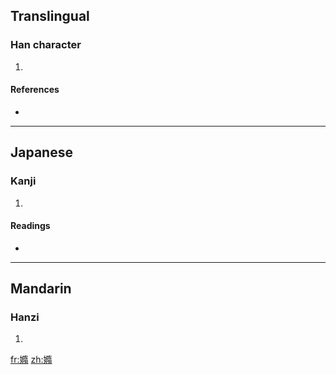 ==Translingual==

===Han character===
{{Han char|rn=38|rad=女|as=12|sn=15|four=4442<sub>7</sub>|canj=女弓中月 (VNLB)}}

# {{defn|Han|sort=女12}}

====References====
* {{Han ref|kx=0270.390|dkj=06706|dj=0538.350|hdz=21078.120|uh=5AF7|ud=23287|bh=E557|bd=58711}}

----

==Japanese==

===Kanji===
{{ja-kanji|grade=|rs=女12}}

# {{defn|Japanese}}

====Readings====
* {{ja-readings|on=[[た]] (ta)|kun=[[みめよい]] (mimeyoi), [[うつくしい]] (utsukushii)}}

----

==Mandarin==

===Hanzi===
{{cmn-hanzi|pin=[[tuǒ]] ([[tuo3]])|wg=t'o<sup>3</sup>}}

# {{defn|Mandarin}}

[[fr:嫷]]
[[zh:嫷]]